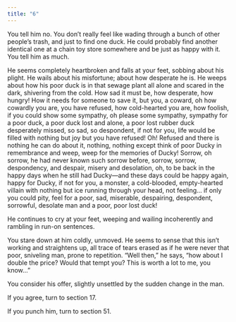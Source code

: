 ```yaml
---
title: "6"
---
```


You tell him no. You don’t really feel like wading through a bunch of other people’s trash, and just to find one duck. He could probably find another identical one at a chain toy store somewhere and be just as happy with it. You tell him as much.

He seems completely heartbroken and falls at your feet, sobbing about his plight. He wails about his misfortune; about how desperate he is. He weeps about how his poor duck is in that sewage plant all alone and scared in the dark, shivering from the cold. How sad it must be, how desperate, how hungry! How it needs for someone to save it, but you, a coward, oh how cowardly you are, you have refused, how cold-hearted you are, how foolish, if you could show some sympathy, oh please some sympathy, sympathy for a poor duck, a poor duck lost and alone, a poor lost rubber duck desperately missed, so sad, so despondent, if not for you, life would be filled with nothing but joy but you have refused! Oh! Refused and there is nothing he can do about it, nothing, nothing except think of poor Ducky in remembrance and weep, weep for the memories of Ducky! Sorrow, oh sorrow, he had never known such sorrow before, sorrow, sorrow, despondency, and despair, misery and desolation, oh, to be back in the happy days when he still had Ducky—and these days could be happy again, happy for Ducky, if not for you, a monster, a cold-blooded, empty-hearted villain with nothing but ice running through your head, not feeling… if only you could pity, feel for a poor, sad, miserable, despairing, despondent, sorrowful, desolate man and a poor, poor lost duck!

He continues to cry at your feet, weeping and wailing incoherently and rambling in run-on sentences. 

You stare down at him coldly, unmoved. He seems to sense that this isn’t working and straightens up, all trace of tears erased as if he were never that poor, sniveling man, prone to repetition. “Well then,” he says, “how about I double the price? Would that tempt you? This is worth a lot to me, you know…”

You consider his offer, slightly unsettled by the sudden change in the man.

If you agree, turn to section 17.

If you punch him, turn to section 51.
 
